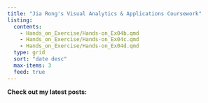 ```yaml
---
title: "Jia Rong's Visual Analytics & Applications Coursework"
listing:
  contents: 
    - Hands_on_Exercise/Hands-on_Ex04b.qmd
    - Hands_on_Exercise/Hands-on_Ex04c.qmd
    - Hands_on_Exercise/Hands-on_Ex04d.qmd
  type: grid
  sort: "date desc"
  max-items: 3
  feed: true
---
```


**Check out my latest posts:**





